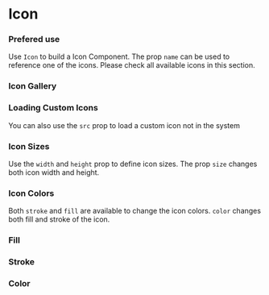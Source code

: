 
<Meta title="Components| Icon" />

# Icon

### Prefered use

Use `Icon` to build a Icon Component. The prop `name` can be used to reference one of the icons. Please check all available icons in this section.

<Preview>
  <Story name="Base Icon">
    <Icon name="add" />
  </Story>
</Preview>

### Icon Gallery

<Story name="Icon Gallery">
  <IconGallery />
</Story>

### Loading Custom Icons

You can also use the `src` prop to load a custom icon not in the system

<Preview>
  <Story name="Custom Icon">
    <Icon src={arrowIcon} />
  </Story>
</Preview>

### Icon Sizes

Use the `width` and `height` prop to define icon sizes.
The prop `size` changes both icon width and height.

<Preview>
  <Story name="Icon Sizes">
    <div
      style={{
        display: "flex",
        justifyContent: "space-around",
        alignItems: "center"
      }}
    >
      <Icon name="add" height={20} width={20} />
      <Icon name="add" height={30} width={30} />
      <Icon name="add" height={50} width={50} />
      <Icon name="add" size={50} />
    </div>
  </Story>
</Preview>

### Icon Colors

Both `stroke` and `fill` are available to change the icon colors. `color` changes both fill and stroke of the icon.

<Preview>
  <Story name="Icon Colors">
    <div
      style={{
        display: "flex",
        justifyContent: "space-around",
        alignItems: "center"
      }}
    >
      <div
        style={{
          display: "flex",
          flexDirection: "column",
          alignItems: "center"
        }}
      >
        <H3>Fill</H3>
        <Icon name="add" fill="steelblue" />
      </div>
      <div
        style={{
          display: "flex",
          flexDirection: "column",
          alignItems: "center"
        }}
      >
        <H3>Stroke</H3>
        <Icon name="add" stroke="steelblue" />
      </div>
      <div
        style={{
          display: "flex",
          flexDirection: "column",
          alignItems: "center"
        }}
      >
        <H3>Color</H3>
        <Icon name="add" color="steelblue" />
      </div>
    </div>
  </Story>
</Preview>
